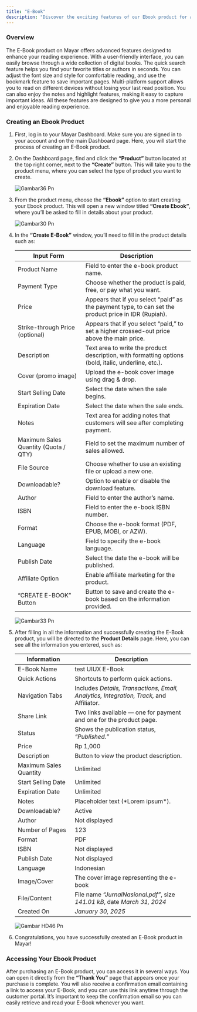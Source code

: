 ```yaml
---
title: "E-Book"
description: "Discover the exciting features of our Ebook product for a better reading experience!"
---
```


### Overview

The E-Book product on Mayar offers advanced features designed to enhance your reading experience. With a user-friendly interface, you can easily browse through a wide collection of digital books. The quick search feature helps you find your favorite titles or authors in seconds. You can adjust the font size and style for comfortable reading, and use the bookmark feature to save important pages. Multi-platform support allows you to read on different devices without losing your last read position. You can also enjoy the notes and highlight features, making it easy to capture important ideas. All these features are designed to give you a more personal and enjoyable reading experience.

### Creating an Ebook Product

1. First, log in to your Mayar Dashboard. Make sure you are signed in to your account and on the main Dashboard page. Here, you will start the process of creating an E-Book product.
2. On the Dashboard page, find and click the **“Product”** button located at the top right corner, next to the **“Create”** button. This will take you to the product menu, where you can select the type of product you want to create.

   ![Gambar36 Pn](/images/gambar36.png)
3. From the product menu, choose the **“Ebook”** option to start creating your Ebook product. This will open a new window titled **“Create Ebook”**, where you’ll be asked to fill in details about your product.

   ![Gambar30 Pn](/images/gambar30.png)
4. In the **“Create E-Book”** window, you’ll need to fill in the product details such as:

   | Input Form                           | Description                                                                                          |
   | ------------------------------------ | ---------------------------------------------------------------------------------------------------- |
   | Product Name                         | Field to enter the e-book product name.                                                              |
   | Payment Type                         | Choose whether the product is paid, free, or pay what you want.                                      |
   | Price                                | Appears that if you select “paid” as the payment type, to can set the product price in IDR (Rupiah). |
   | Strike-through Price (optional)      | Appears that if you select “paid,” to set a higher crossed-out price above the main price.           |
   | Description                          | Text area to write the product description, with formatting options (bold, italic, underline, etc.). |
   | Cover (promo image)                  | Upload the e-book cover image using drag & drop.                                                     |
   | Start Selling Date                   | Select the date when the sale begins.                                                                |
   | Expiration Date                      | Select the date when the sale ends.                                                                  |
   | Notes                                | Text area for adding notes that customers will see after completing payment.                         |
   | Maximum Sales Quantity (Quota / QTY) | Field to set the maximum number of sales allowed.                                                    |
   | File Source                          | Choose whether to use an existing file or upload a new one.                                          |
   | Downloadable?                        | Option to enable or disable the download feature.                                                    |
   | Author                               | Field to enter the author’s name.                                                                    |
   | ISBN                                 | Field to enter the e-book ISBN number.                                                               |
   | Format                               | Choose the e-book format (PDF, EPUB, MOBI, or AZW).                                                  |
   | Language                             | Field to specify the e-book language.                                                                |
   | Publish Date                         | Select the date the e-book will be published.                                                        |
   | Affiliate Option                     | Enable affiliate marketing for the product.                                                          |
   | “CREATE E-BOOK” Button               | Button to save and create the e-book based on the information provided.                              |

   ![Gambar33 Pn](/images/gambar33.png)
5. After filling in all the information and successfully creating the E-Book product, you will be directed to the **Product Details** page. Here, you can see all the information you entered, such as:

   | Information            | Description                                                                             |
   | ---------------------- | --------------------------------------------------------------------------------------- |
   | E-Book Name            | test UIUX E-Book                                                                        |
   | Quick Actions          | Shortcuts to perform quick actions.                                                     |
   | Navigation Tabs        | Includes _Details, Transactions, Email, Analytics, Integration, Track,_ and Affiliator. |
   | Share Link             | Two links available — one for payment and one for the product page.                     |
   | Status                 | Shows the publication status, _“Published.”_                                            |
   | Price                  | Rp 1,000                                                                                |
   | Description            | Button to view the product description.                                                 |
   | Maximum Sales Quantity | Unlimited                                                                               |
   | Start Selling Date     | Unlimited                                                                               |
   | Expiration Date        | Unlimited                                                                               |
   | Notes                  | Placeholder text (\*Lorem ipsum\*).                                                     |
   | Downloadable?          | Active                                                                                  |
   | Author                 | Not displayed                                                                           |
   | Number of Pages        | 123                                                                                     |
   | Format                 | PDF                                                                                     |
   | ISBN                   | Not displayed                                                                           |
   | Publish Date           | Not displayed                                                                           |
   | Language               | Indonesian                                                                              |
   | Image/Cover            | The cover image representing the e-book                                                 |
   | File/Content           | File name _“JurnalNasional.pdf”_, size _141.01 kB_, date _March 31, 2024_               |
   | Created On             | _January 30, 2025_                                                                      |

   ![Gambar HD46 Pn](/images/gambarHD46.png)
6. Congratulations, you have successfully created an E-Book product in Mayar\!

### Accessing Your Ebook Product

After purchasing an E-Book product, you can access it in several ways. You can open it directly from the **“Thank You”** page that appears once your purchase is complete. You will also receive a confirmation email containing a link to access your E-Book, and you can use this link anytime through the customer portal. It’s important to keep the confirmation email so you can easily retrieve and read your E-Book whenever you want.